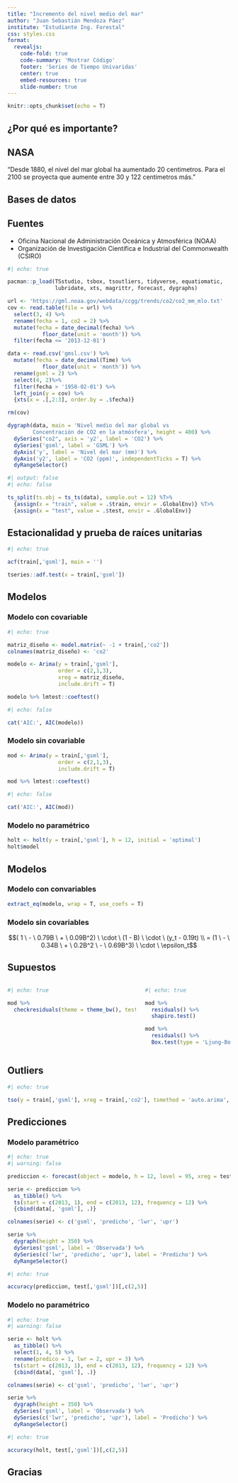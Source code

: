 ```yaml
---
title: "Incremento del nivel medio del mar"
author: "Juan Sebastián Mendoza Páez"
institute: "Estudiante Ing. Forestal"
css: styles.css
format:
  revealjs:
    code-fold: true
    code-summary: 'Mostrar Código'
    footer: 'Series de Tiempo Univaridas'
    center: true
    embed-resources: true
    slide-number: true
---
```


```r
knitr::opts_chunk$set(echo = T)
```

## ¿Por qué es importante? {.title}

:::{.callout-note appearance="simple"} 

## NASA
"Desde 1880, el nivel del mar global ha aumentado 20 centimetros. Para el 2100 se proyecta que aumente entre 30 y 122 centimetros más."

:::

## Bases de datos {.title}

::: {layout="[[30, 70], [100]]"}

## Fuentes

::: {.size}
- Oficina Nacional de Administración Oceánica y Atmosférica (NOAA)
- Organización de Investigación Científica e Industrial del Commonwealth (CSIRO)
:::

```r
#| echo: true

pacman::p_load(TSstudio, tsbox, tsoutliers, tidyverse, equatiomatic,
               lubridate, xts, magrittr, forecast, dygraphs)

url <- 'https://gml.noaa.gov/webdata/ccgg/trends/co2/co2_mm_mlo.txt'
cov <- read.table(file = url) %>%
  select(3, 4) %>%
  rename(fecha = 1, co2 = 2) %>%
  mutate(fecha = date_decimal(fecha) %>%
           floor_date(unit = 'month')) %>%
  filter(fecha <= '2013-12-01')

data <- read.csv('gmsl.csv') %>%
  mutate(fecha = date_decimal(Time) %>%
           floor_date(unit = 'month')) %>%
  rename(gsml = 2) %>%
  select(4, 2)%>%
  filter(fecha > '1958-02-01') %>%
  left_join(y = cov) %>%
  {xts(x = .[,2:3], order.by = .$fecha)}

rm(cov)

dygraph(data, main = 'Nivel medio del mar global vs
        Concentración de CO2 en la atmósfera', height = 400) %>%
  dySeries("co2", axis = 'y2', label = 'CO2') %>%
  dySeries('gsml', label = 'GSML') %>%
  dyAxis('y', label = 'Nivel del mar (mm)') %>%
  dyAxis('y2', label = 'CO2 (ppm)', independentTicks = T) %>%
  dyRangeSelector()
```
:::

```r
#| output: false
#| echo: false

ts_split(ts.obj = ts_ts(data), sample.out = 12) %T>%
  {assign(x = "train", value = .$train, envir = .GlobalEnv)} %T>%
  {assign(x = "test", value = .$test, envir = .GlobalEnv)}
```

## Estacionalidad y prueba de raíces unitarias {.title}

::: {layout="[50, 50]"}

```r
#| echo: true

acf(train[,'gsml'], main = '')
```

```r
tseries::adf.test(x = train[,'gsml'])
```
:::

## Modelos {.title}

::: {.panel-tabset}

### Modelo con covariable

```r
#| echo: true

matriz_diseño <- model.matrix(~ -1 + train[,'co2'])
colnames(matriz_diseño) <- 'co2'

modelo <- Arima(y = train[,'gsml'], 
                order = c(2,1,3),
                xreg = matriz_diseño,
                include.drift = T)

modelo %>% lmtest::coeftest()
```
```r
#| echo: false

cat('AIC:', AIC(modelo))
```


### Modelo sin covariable

```r
mod <- Arima(y = train[,'gsml'], 
                order = c(2,1,3),
                include.drift = T)

mod %>% lmtest::coeftest()
```

```r
#| echo: false

cat('AIC:', AIC(mod))
```

### Modelo no paramétrico

```r
holt <- holt(y = train[,'gsml'], h = 12, initial = 'optimal')
holt$model
```
:::

## Modelos {.title}

::: {.panel-tabset}

### Modelo con convariables

```r
extract_eq(modelo, wrap = T, use_coefs = T)
```
### Modelo sin covariables

$$( 1 \ - \ 0.79B \ + \ 0.09B^2) \ \cdot \ (1 - B) \ \cdot \ (y_t - 0.19t) \\ =  (1 \ - \ 0.34B \ + \ 0.2B^2 \ - \ 0.69B^3) \ \cdot \ \epsilon_t$$
:::

## Supuestos {.title}

::: columns

::: {.column width="60%"}
```r
#| echo: true

mod %>%
  checkresiduals(theme = theme_bw(), test = F)
```
:::

::: {.column width="40%"}
```r
#| echo: true

mod %>%
  residuals() %>%
  shapiro.test()

mod %>%
  residuals() %>%
  Box.test(type = 'Ljung-Box')
```
:::

:::


## Outliers {.title}

```r
#| echo: true

tso(y = train[,'gsml'], xreg = train[,'co2'], tsmethod = 'auto.arima', args.tsmethod = list(stepwise = F, approximation = F))
```

## Predicciones {.title}

::: {.panel-tabset}

### Modelo paramétrico

::: {layout="[60, 40]" layout-valign="center"}

```r
#| echo: true
#| warning: false

prediccion <- forecast(object = modelo, h = 12, level = 95, xreg = test[,'co2'])

serie <- prediccion %>%
  as_tibble() %>%
  ts(start = c(2013, 1), end = c(2013, 12), frequency = 12) %>%
  {cbind(data[, 'gsml'], .)}

colnames(serie) <- c('gsml', 'predicho', 'lwr', 'upr')

serie %>%
  dygraph(height = 350) %>%
  dySeries('gsml', label = 'Observada') %>% 
  dySeries(c('lwr', 'predicho', 'upr'), label = 'Predicho') %>%
  dyRangeSelector()
```

```r
#| echo: true

accuracy(prediccion, test[,'gsml'])[,c(2,5)]
```
:::

### Modelo no paramétrico

::: {layout="[60, 40]" layout-valign="center"}

```r
#| echo: true
#| warning: false

serie <- holt %>%
  as_tibble() %>%
  select(1, 4, 5) %>%
  rename(predico = 1, lwr = 2, upr = 3) %>%
  ts(start = c(2013, 1), end = c(2013, 12), frequency = 12) %>%
  {cbind(data[, 'gsml'], .)}

colnames(serie) <- c('gsml', 'predicho', 'lwr', 'upr')

serie %>%
  dygraph(height = 350) %>%
  dySeries('gsml', label = 'Observada') %>% 
  dySeries(c('lwr', 'predicho', 'upr'), label = 'Predicho') %>%
  dyRangeSelector()
```

```r
#| echo: true

accuracy(holt, test[,'gsml'])[,c(2,5)]
```
:::

:::

## Gracias {.title}